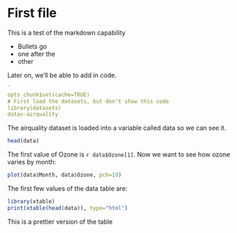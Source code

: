 First file
============


This is a test of the markdown capability

* Bullets go
* one after the
* other

Later on, we'll be able to add in code.



```r
`
opts_chunk$set(cache=TRUE)
# First load the datasets, but don't show this code
library(datasets)
data<-airquality
```

The airquality dataset is loaded into a variable called data so we can see it.

```r
head(data)
```

The first value of Ozone is `r data$Ozone[1]`.  Now we want to see how ozone varies by month:

```r
plot(data$Month, data$Ozone, pch=19)
```

The first few values of the data table are:

```r
library(xtable)
print(xtable(head(data)), type="html")
```

This is a prettier version of the table